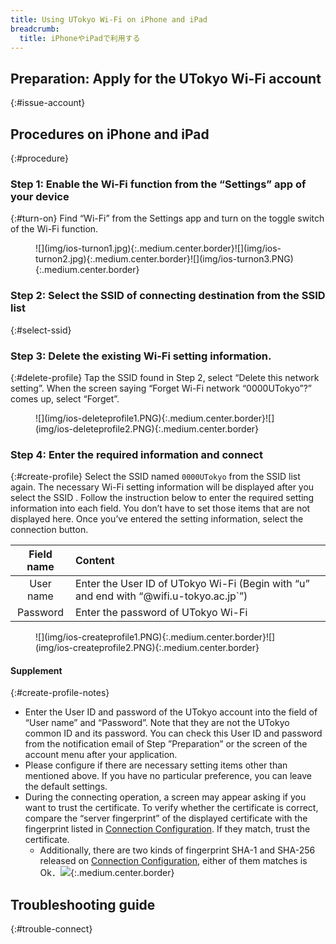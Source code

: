 ```yaml
---
title: Using UTokyo Wi-Fi on iPhone and iPad
breadcrumb:
  title: iPhoneやiPadで利用する
---
```



<Mfa100 />

<Intro kindOfTerminal="iPhone and iPad" confirmedTerminal="（iPhoneSE (2nd generation) with iOS 16.5））"/>

##  Preparation: Apply for the UTokyo Wi-Fi account
{:#issue-account}
<IssueAccount />

## Procedures on iPhone and iPad
{:#procedure}
### Step 1: Enable the Wi-Fi function from the “Settings” app of your device
{:#turn-on}
Find “Wi-Fi” from the Settings app and turn on the toggle switch of the Wi-Fi function.
<figure class="gallery">![](img/ios-turnon1.jpg){:.medium.center.border}![](img/ios-turnon2.jpg){:.medium.center.border}![](img/ios-turnon3.PNG){:.medium.center.border}</figure>

### Step 2: Select the SSID of connecting destination from the SSID list
{:#select-ssid}
<SelectSsid  userIdField="user name"/>

### Step 3: Delete the existing Wi-Fi setting information.
{:#delete-profile}
<DeleteProfile  userIdField="user name"/>
Tap the SSID found in Step 2, select “Delete this network setting”. When the screen saying “Forget Wi-Fi network “0000UTokyo”?” comes up, select “Forget”.
<figure class="gallery">![](img/ios-deleteprofile1.PNG){:.medium.center.border}![](img/ios-deleteprofile2.PNG){:.medium.center.border}</figure>

### Step 4: Enter the required information and connect
{:#create-profile}
Select the SSID named `0000UTokyo` from the SSID list again.
The necessary Wi-Fi setting information will be displayed after you select the SSID . Follow the instruction below to enter the required setting information into each field. You don’t have to set those items that are not displayed here. Once you’ve entered the setting information, select the connection button.

| Field name     | Content     |
| :-----------: | :------------------- |
| User name       | Enter the User ID of UTokyo Wi-Fi (Begin with “u” and end with “@wifi.u-tokyo.ac.jp`”) |
| Password       | Enter the password of UTokyo Wi-Fi     |

<figure class="gallery">![](img/ios-createprofile1.PNG){:.medium.center.border}![](img/ios-createprofile2.PNG){:.medium.center.border}</figure>

#### Supplement
{:#create-profile-notes}
* Enter the User ID and password of the UTokyo account into the field of “User name” and “Password”. Note that they are not the UTokyo common ID and its password. You can check this User ID and password from the notification email of Step ”Preparation” or the screen of the account menu after your application.
* Please configure if there are necessary setting items other than mentioned above. If you have no particular preference, you can leave the default settings.
* During the connecting operation, a screen may appear asking if you want to trust the certificate. To verify whether the certificate is correct, compare the “server fingerprint”  of the displayed certificate with the fingerprint listed in [Connection Configuration](/utokyo_wifi/#connect-configuration). If they match, trust the certificate.
    * Additionally, there are two kinds of fingerprint SHA-1 and SHA-256 released on [Connection Configuration](/utokyo_wifi/#connect-configuration), either of them matches is Ok．![](img/ios-certificate.PNG){:.medium.center.border}

## Troubleshooting guide
{:#trouble-connect}
<TroubleConnect />
